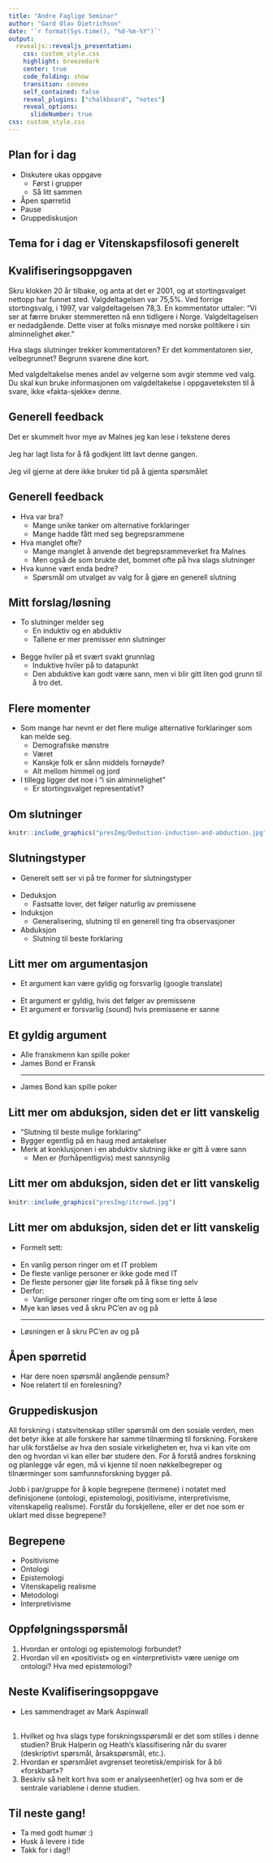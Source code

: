 ```yaml
---
title: "Andre Faglige Seminar"
author: "Gard Olav Dietrichson"
date: '`r format(Sys.time(), "%d-%m-%Y")`'
output:
  revealjs::revealjs_presentation:
    css: custom_style.css
    highlight: breezedark
    center: true
    code_folding: show
    transition: convex
    self_contained: false
    reveal_plugins: ["chalkboard", "notes"]
    reveal_options:
      slideNumber: true
css: custom_style.css
---
```


## Plan for i dag

- Diskutere ukas oppgave
  - Først i grupper
  - Så litt sammen
- Åpen spørretid
- Pause
- Gruppediskusjon

## Tema for i dag er Vitenskapsfilosofi generelt

## Kvalifiseringsoppgaven

Skru klokken 20 år tilbake, og anta at det er 2001, og at stortingsvalget nettopp har funnet sted. Valgdeltagelsen var 75,5%. Ved forrige stortingsvalg, i 1997, var valgdeltagelsen 78,3. En kommentator uttaler: "Vi ser at færre bruker stemmeretten nå enn tidligere i Norge. Valgdeltagelsen er nedadgående. Dette viser at folks misnøye med norske politikere i sin alminnelighet øker."

Hva slags slutninger trekker kommentatoren? Er det kommentatoren sier, velbegrunnet? Begrunn svarene dine kort.

Med valgdeltakelse menes andel av velgerne som avgir stemme ved valg. Du skal kun bruke informasjonen om valgdeltakelse i oppgaveteksten til å svare, ikke «fakta-sjekke» denne.

## Generell feedback 

Det er skummelt hvor mye av Malnes jeg kan lese i tekstene deres
<br> <br>
Jeg har lagt lista for å få godkjent litt lavt denne gangen.
<br> <br>
Jeg vil gjerne at dere ikke bruker tid på å gjenta spørsmålet

## Generell feedback

- Hva var bra?
  - Mange unike tanker om alternative forklaringer
  - Mange hadde fått med seg begrepsrammene 
- Hva manglet ofte?
  - Mange manglet å anvende det begrepsrammeverket fra Malnes
  - Men også de som brukte det, bommet ofte på hva slags slutninger
- Hva kunne vært enda bedre?
  - Spørsmål om utvalget av valg for å gjøre en generell slutning

## Mitt forslag/løsning

- To slutninger melder seg
  - En induktiv og en abduktiv
  - Tallene er mer premisser enn slutninger
<br> <br>
- Begge hviler på et svært svakt grunnlag
  - Induktive hviler på to datapunkt
  - Den abduktive kan godt være sann, men vi blir gitt liten god grunn til å tro det.

## Flere momenter

- Som mange har nevnt er det flere mulige alternative forklaringer som kan melde seg. 
  - Demografiske mønstre
  - Været
  - Kanskje folk er sånn middels fornøyde?
  - Alt mellom himmel og jord
- I tillegg ligger det noe i "i sin alminnelighet"
  - Er stortingsvalget representativt?
  
## Om slutninger

```r
knitr::include_graphics("presImg/Deduction-induction-and-abduction.jpg")
```

## Slutningstyper 

- Generelt sett ser vi på tre former for slutningstyper
<br> <br>
- Deduksjon
  - Fastsatte lover, det følger naturlig av premissene
- Induksjon
  - Generalisering, slutning til en generell ting fra observasjoner
- Abduksjon
  - Slutning til beste forklaring

## Litt mer om argumentasjon

- Et argument kan være gyldig og forsvarlig (google translate)
<br> <br>
- Et argument er gyldig, hvis det følger av premissene
- Et argument er forsvarlig (sound) hvis premissene er sanne

## Et gyldig argument

- Alle franskmenn kan spille poker &nbsp;&nbsp;&nbsp;&nbsp;&nbsp;&nbsp;&nbsp;&nbsp;&nbsp;&nbsp;&nbsp;&nbsp;&nbsp;&nbsp;
- James Bond er Fransk
<hr>
- James Bond kan spille poker

## Litt mer om abduksjon, siden det er litt vanskelig

- "Slutning til beste mulige forklaring"
- Bygger egentlig på en haug med antakelser
- Merk at konklusjonen i en abduktiv slutning ikke er gitt å være sann
  - Men er (forhåpentligvis) mest sannsynlig

## Litt mer om abduksjon, siden det er litt vanskelig
```r
knitr::include_graphics("presImg/itcrowd.jpg")
```

## Litt mer om abduksjon, siden det er litt vanskelig

- Formelt sett:
<br> <br>
- En vanlig person ringer om et IT problem
- De fleste vanlige personer er ikke gode med IT
- De fleste personer gjør lite forsøk på å fikse ting selv
- Derfor:
  - Vanlige personer ringer ofte om ting som er lette å løse
- Mye kan løses ved å skru PC'en av og på
<hr>
- Løsningen er å skru PC'en av og på

## Åpen spørretid

- Har dere noen spørsmål angående pensum?
- Noe relatert til en forelesning?

## Gruppediskusjon

All forskning i statsvitenskap stiller spørsmål om den sosiale verden, men det betyr ikke at alle forskere har samme tilnærming til forskning. Forskere har ulik forståelse av hva den sosiale virkeligheten er, hva vi kan vite om den og hvordan vi kan eller bør studere den. For å forstå andres forskning og planlegge vår egen, må vi kjenne til noen nøkkelbegreper og tilnærminger som samfunnsforskning bygger på.

Jobb i par/gruppe for å kople begrepene (termene) i notatet med definisjonene (ontologi, epistemologi, positivisme, interpretivisme, vitenskapelig realisme). Forstår du forskjellene, eller er det noe som er uklart med disse begrepene?

## Begrepene

- Positivisme
- Ontologi
- Epistemologi
- Vitenskapelig realisme
- Metodologi
- Interpretivisme

## Oppfølgningsspørsmål

1. Hvordan er ontologi og epistemologi forbundet?
2. Hvordan vil en «positivist» og en «interpretivist» være uenige om ontologi? Hva med epistemologi?

## Neste Kvalifiseringsoppgave

- Les sammendraget av Mark Aspinwall
<br> <br>
1. Hvilket og hva slags type forskningsspørsmål er det som stilles i denne studien? Bruk Halperin og Heath’s klassifisering når du svarer (deskriptivt spørsmål, årsakspørsmål, etc.).
2. Hvordan er spørsmålet avgrenset teoretisk/empirisk for å bli «forskbart»?
3. Beskriv så helt kort hva som er analyseenhet(er) og hva som er de sentrale variablene i denne studien.

## Til neste gang!

- Ta med godt humør :) 
- Husk å levere i tide
- Takk for i dag!!
